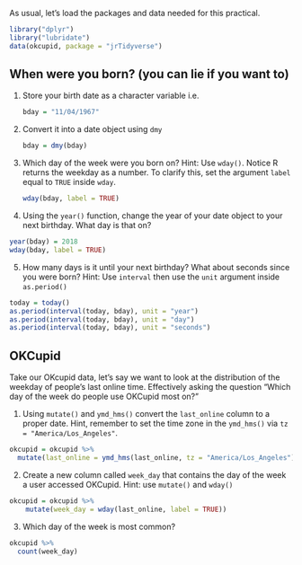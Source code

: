 As usual, let's load the packages and data needed for this practical.

```r
library("dplyr")
library("lubridate")
data(okcupid, package = "jrTidyverse")
```

## When were you born? (you can lie if you want to)

1. Store your birth date as a character variable i.e.

    ```r
    bday = "11/04/1967"
    ```

2. Convert it into a date object using  `dmy`

    ```r
    bday = dmy(bday)
    ```

3. Which day of the week were you born on? Hint: Use `wday()`. Notice R returns the weekday as a number. To clarify this, set the argument `label` equal to `TRUE` inside `wday`. 

    ```r
    wday(bday, label = TRUE)
    ```

4. Using the `year()` function, change the year of your date object to your next birthday. What day is that on?

```r
year(bday) = 2018
wday(bday, label = TRUE)
```

5. How many days is it until your next birthday? What about seconds since you were born? Hint: Use `interval` then use the `unit` argument inside `as.period()`

```r
today = today()
as.period(interval(today, bday), unit = "year")
as.period(interval(today, bday), unit = "day")
as.period(interval(today, bday), unit = "seconds")
```

## OKCupid

Take our OKcupid data, let's say we want to look at the distribution of the weekday of people's last online time. Effectively asking the question "Which day of the week do people use OKCupid most on?"

1. Using `mutate()` and `ymd_hms()` convert the `last_online` column to a proper date. Hint, remember to set
the time zone in the `ymd_hms()` via `tz = "America/Los_Angeles"`.

```r
okcupid = okcupid %>%
  mutate(last_online = ymd_hms(last_online, tz = "America/Los_Angeles"))
```

2. Create a new column called `week_day` that contains the day of the week a user accessed OKCupid. Hint: use `mutate()`
and `wday()`

```r
okcupid = okcupid %>%
    mutate(week_day = wday(last_online, label = TRUE))
```

3. Which day of the week is most common?

```r
okcupid %>% 
  count(week_day)
```

<!-- 3. Create a bar chart of the day of the week using `geom_bar()`. Which days are most popular? -->

<!-- ```{r, fig.keep="none"} -->
<!-- ggplot(okcupid, aes(x = week_day)) +  -->
<!--   geom_bar() + -->
<!--   xlab("Week day") + -->
<!--   ylab("Count") -->
<!-- ``` -->

<!-- ```{r} -->
<!-- # friday and saturday are the two most popular -->
<!-- ``` -->

<!-- 4. How does this compare for men and women? -->

<!-- ```{r, fig.keep="none"} -->

<!-- # either use a graph to find out -->
<!-- ggplot(okcupid, aes(x = week_day)) +  -->
<!--   geom_bar() + -->
<!--   xlab("Week day") + -->
<!--   ylab("Count") +  -->
<!--   facet_wrap(~sex) -->

<!-- # or a summary data frame -->

<!-- okcupid %>%  -->
<!--   group_by(sex) %>%  -->
<!--   count(week_day) -->
<!-- ``` -->

<!-- 5. Create a bar chart showing the distribution for the hour of the day okcupid users were last online? You  -->
<!-- should end up with something like the figure below -->

<!-- ```{r} -->
<!-- okcupid = okcupid  %>% -->
<!--     mutate(lo_hour = hour(last_online)) -->
<!-- ``` -->

<!-- ```{r, echo= FALSE, fig.width=6, out.width="70%", fig.align="center", fig.asp = 0.618, fig.cap="Distribution of access times."} -->
<!-- ggplot(okcupid, aes(x = lo_hour)) + -->
<!--   geom_bar() + -->
<!--   xlab("Hour of the day") + -->
<!--   ylab("Count") -->
<!-- ``` -->
